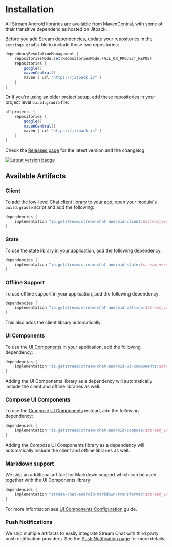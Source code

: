 # Installation

All Stream Android libraries are available from MavenCentral, with some of their transitive dependencies hosted on Jitpack. 

Before you add Stream dependencies, update your repositories in the `settings.gradle` file to include these two repositories:

```groovy {5-6}
dependencyResolutionManagement {
    repositoriesMode.set(RepositoriesMode.FAIL_ON_PROJECT_REPOS)
    repositories {
        google()
        mavenCentral()
        maven { url "https://jitpack.io" }
    }
}
```

Or if you're using an older project setup, add these repositories in your project level `build.gradle` file:

```groovy {4-5}
allprojects {
    repositories {
        google()
        mavenCentral()
        maven { url "https://jitpack.io" }
    }
}
```

Check the [Releases page](https://github.com/GetStream/stream-chat-android/releases) for the latest version and the changelog.

[![Latest version badge](https://img.shields.io/github/v/release/GetStream/stream-chat-android)](https://github.com/GetStream/stream-chat-android/releases)

## Available Artifacts

### Client

To add the low-level Chat client library to your app, open your module's `build.gradle` script and add the following:

```groovy
dependencies {
    implementation "io.getstream:stream-chat-android-client:$stream_version"
}
```

### State

To use the state library in your application, add the following dependency:

```groovy
dependencies {
    implementation "io.getstream:stream-chat-android-state:$stream_version"
}
```

### Offline Support

To use offline support in your application, add the following dependency:

```groovy
dependencies {
    implementation "io.getstream:stream-chat-android-offline:$stream_version"
}
```

This also adds the client library automatically.

### UI Components

To use the [UI Components](../02-ui-components/01-getting-started.mdx) in your application, add the following dependency:

```groovy
dependencies {
    implementation "io.getstream:stream-chat-android-ui-components:$stream_version"
}
```

Adding the UI Components library as a dependency will automatically include the client and offline libraries as well.

### Compose UI Components

To use the [Compose UI Components](../03-compose/01-overview.mdx) instead, add the following dependency:

```groovy
dependencies {
    implementation "io.getstream:stream-chat-android-compose:$stream_version"
}
```

Adding the Compose UI Components library as a dependency will automatically include the client and offline libraries as well.

### Markdown support

We ship an additional artifact for Markdown support which can be used together with the UI Components library:

 ```groovy
 dependencies {
     implementation "stream-chat-android-markdown-transformer:$stream_version"
 }
 ```

 For more information see [UI Components Configuration](../02-ui-components/02-general-customization/02-chatui.mdx#markdown) guide.

### Push Notifications

We ship multiple artifacts to easily integrate Stream Chat with third party push notification providers. See the [Push Notification page](../04-client/06-guides/01-push-notifications/01-overview.mdx) for more details.
